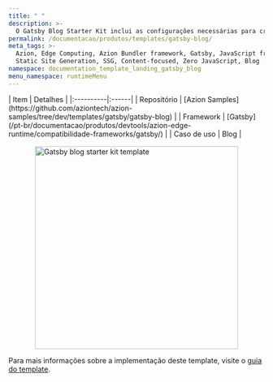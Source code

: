 ```yaml
---
title: " "
description: >-
  O Gatsby Blog Starter Kit inclui as configurações necessárias para criar uma nova página de blog baseada no framework Gatsby. Após o deploy, você pode interagir com os posts e a interface padrão que já existem neste template e personalizá-los.
permalink: /documentacao/produtos/templates/gatsby-blog/
meta_tags: >-
  Azion, Edge Computing, Azion Bundler framework, Gatsby, JavaScript frameworks,
  Static Site Generation, SSG, Content-focused, Zero JavaScript, Blog
namespace: documentation_template_landing_gatsby_blog
menu_namespace: runtimeMenu
---
```




<div class="[&_.flex.flex-col]:!gap-4 [&_.flex.flex-col]:md:!gap-8 [&_.flex.flex-col]:2xl:!gap-16">
  <HeroHome
    title="Gatsby Blog Starter Kit"
    description="O Gatsby Blog Starter Kit inclui as configurações necessárias para criar uma nova página de blog baseada no framework Gatsby. Após o deploy, você pode interagir com os posts e a interface padrão que já existem neste template e personalizá-los."
    logos={[]}
    buttons={[
      { label: "Deploy template", link: "https://console.azion.com/create/gatsby/gatsby-blog-starter-kit", outlined: false, icon: "ai ai-azion", iconPos: "left" },
      { label: "Ver demo", link: "https://lru8k6zlsj.map.azionedge.net/", severity: "secondary" }
    ]}
  />
</div>

<div style="display: flex; gap: 1rem; align-items: center; flex-direction: row; flex-wrap: wrap;">
  <div style="flex: 1; min-width: 300px;">
    | Item | Detalhes |
    |:----------|:------|
    | Repositório | [Azion Samples](https://github.com/aziontech/azion-samples/tree/dev/templates/gatsby/gatsby-blog) |
    | Framework | [Gatsby](/pt-br/documentacao/produtos/devtools/azion-edge-runtime/compatibilidade-frameworks/gatsby/) |
    | Caso de uso | Blog |
  </div>
  <div style="display: flex; justify-content: center; align-items: center; flex: 1; min-width: 300px;">
    <img src="/assets/docs/images/uploads/template-showcase/gatsby/gatsby-blog.png" width="400" alt="Gatsby blog starter kit template" style="max-width: 100%; height: auto;" />
  </div>
</div>

Para mais informações sobre a implementação deste template, visite o [guia do template](/pt-br/documentacao/produtos/guias/gatsby-blog-starter-kit/).
